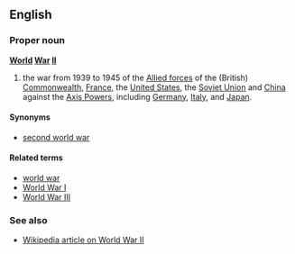 ==English==
===Proper noun===
'''[[World]] [[War]] [[II]]'''

#the war from 1939 to 1945 of the [[Allied forces]] of the (British) [[Commonwealth]], [[France]], the [[United States]], the [[Soviet Union]] and [[China]] against the [[Axis Powers]], including [[Germany]], [[Italy]], and [[Japan]].

====Synonyms====
*[[second world war]]

====Related terms====
*[[world war]]
*[[World War I]]
*[[World War III]]

===See also===
*[[w:World_War_II|Wikipedia article on World War II]]